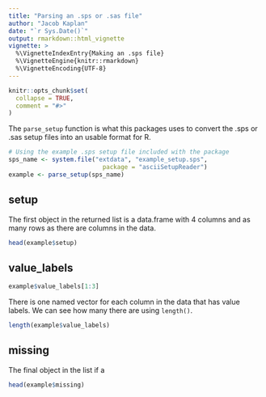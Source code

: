 ```yaml
---
title: "Parsing an .sps or .sas file"
author: "Jacob Kaplan"
date: "`r Sys.Date()`"
output: rmarkdown::html_vignette
vignette: >
  %\VignetteIndexEntry{Making an .sps file}
  %\VignetteEngine{knitr::rmarkdown}
  %\VignetteEncoding{UTF-8}
---
```


```r
knitr::opts_chunk$set(
  collapse = TRUE,
  comment = "#>"
)
```


The `parse_setup` function is what this packages uses to convert the .sps or .sas setup files into an usable format for R. 

```r
# Using the example .sps setup file included with the package
sps_name <- system.file("extdata", "example_setup.sps",
                          package = "asciiSetupReader")
example <- parse_setup(sps_name)
```

## setup

The first object in the returned list is a data.frame with 4 columns and as many rows as there are columns in the data. 

```r
head(example$setup)
```


## value_labels

```r
example$value_labels[1:3]
```
There is one named vector for each column in the data that has value labels. We can see how many there are using `length()`.

```r
length(example$value_labels)
```

## missing

The final object in the list if a 

```r
head(example$missing)
```

